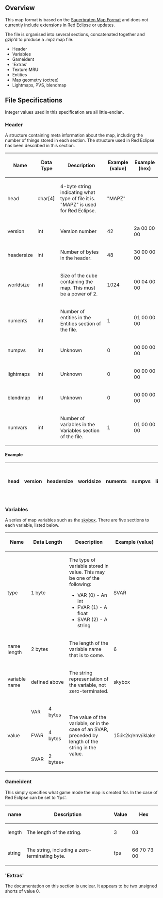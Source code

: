 == Overview ==

This map format is based on the [http://incoherency.co.uk/interest/sauer_map.html Sauerbraten Map Format] and does not currently include extensions in Red Eclipse or updates.

The file is organised into several sections, concatenated together and gzip'd to produce a .mpz map file.

* Header
* Variables
* Gameident
* 'Extras'
* Texture MRU
* Entities
* Map geometry (octree)
* Lightmaps, PVS, blendmap

== File Specifications ==

Integer values used in this specification are all little-endian.

=== Header ===

A structure containing meta information about the map, including the number of things stored in each section. The structure used in Red Eclipse has been described in this section.

{| class="wikitable" border="1"
 ! Name		!! Data Type	!! Description				!! Example (value) !! Example (hex)
 |-
 | head		|| char[4]	|| 4-byte string indicating what type of file it is. "MAPZ" is used for Red Eclipse. || "MAPZ" || 
 |-
 | version    || int       || Version number                 || 42     || 2a 00 00 00
 |-
 | headersize || int       || Number of bytes in the header. || 48     || 30 00 00 00
 |-
 | worldsize  || int       || Size of the cube containing the map. This must be a power of 2. || 1024 || 00 04 00 00
 |-
 | numents    || int       || Number of entities in the Entities section of the file. || 1 || 01 00 00 00
 |-
 | numpvs     || int       || Unknown                        || 0      || 00 00 00 00
 |-
 | lightmaps  || int       || Unknown                        || 0      || 00 00 00 00
 |-
 | blendmap   || int       || Unknown                        || 0      || 00 00 00 00
 |-
 | numvars    || int       || Number of variables in the Variables section of the file. || 1 || 01 00 00 00
 |}

<!-- TODO
There are now three extra variables:
gamever, revision and gameid[4]
-->

==== Example ====

{|
 ! head !! version !! headersize !! worldsize !! numents !! numpvs !! lightmaps !! blendmap !! numvars !! gamever !! revision !! gameid
 | MAPZ || 42 || 48 || 1024 || 96 || 0 || 7 || 0 || 79 || 217 || 200 || fps
 | 4d 41 50 5a || 2a 00 00 00 || 30 00 00 00 || 00 04 00 00
 |}

=== Variables ===

A series of map variables such as the [[skybox]]. There are five sections to each variable, listed below.

{| class="wikitable" border="1"
 ! Name        !!colspan="2"| Data Length !! Description                    !! Example (value) !! Example (hex)
 |-
 | type        ||colspan="2"| 1 byte      || The type of variable stored in value. This may be one of the following:
* VAR (0) - An int
* FVAR (1) - A float
* SVAR (2) - A string
 | SVAR || 02
 |-
 | name length ||colspan="2"| 2 bytes     || The length of the variable name that is to come. || 6 || 06 00
 |-
 | variable name ||colspan="2"| defined above || The string representation of the variable, not zero-terminated. || skybox || 73 6b 79 62 6f 78
 |-
 |rowspan="3"| value || VAR || 4 bytes    ||rowspan="3"| The value of the variable, or in the case of an SVAR, preceded by length of the string in the value. ||rowspan="3"| 15:ik2k/env/iklake ||rowspan="3"| 0f 00 69 6b 32 6b 2f 65 6e 76 2f 69 6b 6c 61 6b 65
 |-
 | FVAR || 4 bytes
 |-
 | SVAR || 2 bytes+
 |}

=== Gameident ===

This simply specifies what game mode the map is created for. In the case of Red Eclipse can be set to 'fps'.

{| class="wikitable" border="1"
 ! name		!! Description			!! Value	!! Hex
 |-
 | length	|| The length of the string.	|| 3	|| 03
 |-
 | string	|| The string, including a zero-terminating byte.	|| fps	|| 66 70 73 00
 |}

=== 'Extras' ===

The documentation on this section is unclear. It appears to be two unsigned shorts of value 0.

<!-- TODO
Obtain permission from james@incoherency.co.uk for use of these details.
Write the rest of the documentation.
Update with Red Eclipse-specific details.

{{reflist|refs=
<ref name=SauerDef>http://incoherency.co.uk/interest/sauer_map.html</ref>
}}
-->